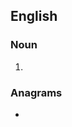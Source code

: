 {{also|hook-ups}}
==English==

===Noun===
{{head|en|noun plural form}}

# {{plural of|hookup|lang=en}}

===Anagrams===
* {{anagrams|en|a=hkoopsu|hooks up|shook up|shook-up}}